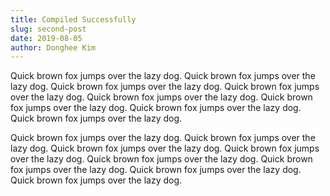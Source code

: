 ```yaml
---
title: Compiled Successfully
slug: second-post
date: 2019-08-05
author: Donghee Kim
---
```


Quick brown fox jumps over the lazy dog. Quick brown fox jumps over the lazy dog. Quick brown fox jumps over the lazy dog. Quick brown fox jumps over the lazy dog.
Quick brown fox jumps over the lazy dog. Quick brown fox jumps over the lazy dog. Quick brown fox jumps over the lazy dog. Quick brown fox jumps over the lazy dog.

Quick brown fox jumps over the lazy dog. Quick brown fox jumps over the lazy dog. Quick brown fox jumps over the lazy dog. Quick brown fox jumps over the lazy dog.
Quick brown fox jumps over the lazy dog. Quick brown fox jumps over the lazy dog. Quick brown fox jumps over the lazy dog. Quick brown fox jumps over the lazy dog.